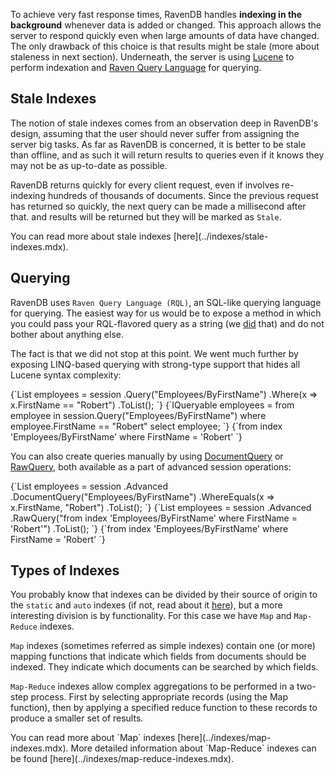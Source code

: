 
To achieve very fast response times, RavenDB handles **indexing in the background** whenever data is added or changed. This approach allows the server to respond quickly even when large amounts of data have changed. The only drawback of this choice is that results might be stale (more about staleness in next section). Underneath, the server is using [Lucene](http://lucene.apache.org/) to perform indexation and [Raven Query Language](../client-api/session/querying/what-is-rql.mdx) for querying.

## Stale Indexes

The notion of stale indexes comes from an observation deep in RavenDB's design, assuming that the user should never suffer from assigning the server big tasks. As far as RavenDB is concerned, it is better to be stale than offline, and as such it will return results to queries even if it knows they may not be as up-to-date as possible.

RavenDB returns quickly for every client request, even if involves re-indexing hundreds of thousands of documents. Since the previous request has returned so quickly, the next query can be made a millisecond after that. and results will be returned but they will be marked as `Stale`.

<Admonition type="info" title="">
You can read more about stale indexes [here](../indexes/stale-indexes.mdx).
</Admonition>

## Querying

RavenDB uses `Raven Query Language (RQL)`, an SQL-like querying language for querying. The easiest way for us would be to expose a method in which you could pass your RQL-flavored query as a string (we [did](../client-api/session/querying/how-to-query.mdx#sessionadvancedrawquery) that) and do not bother about anything else.

The fact is that we did not stop at this point. We went much further by exposing LINQ-based querying with strong-type support that hides all Lucene syntax complexity:

<Tabs groupId='languageSyntax'>
<TabItem value="Method-syntax" label="Method-syntax">
<CodeBlock language="csharp">
{`List<Employee> employees = session
    .Query<Employee>("Employees/ByFirstName")
    .Where(x => x.FirstName == "Robert")
    .ToList();
`}
</CodeBlock>
</TabItem>
<TabItem value="Query-syntax" label="Query-syntax">
<CodeBlock language="csharp">
{`IQueryable<Employee> employees =
    from employee in session.Query<Employee>("Employees/ByFirstName")
    where employee.FirstName == "Robert"
    select employee;
`}
</CodeBlock>
</TabItem>
<TabItem value="RQL" label="RQL">
<CodeBlock language="sql">
{`from index 'Employees/ByFirstName'
where FirstName = 'Robert'
`}
</CodeBlock>
</TabItem>
</Tabs>

You can also create queries manually by using  [DocumentQuery](../client-api/session/querying/document-query/what-is-document-query.mdx) or [RawQuery](../client-api/session/querying/how-to-query.mdx#sessionadvancedrawquery), both available as a part of advanced session operations:

<Tabs groupId='languageSyntax'>
<TabItem value="DocumentQuery" label="DocumentQuery">
<CodeBlock language="csharp">
{`List<Employee> employees = session
    .Advanced
    .DocumentQuery<Employee>("Employees/ByFirstName")
    .WhereEquals(x => x.FirstName, "Robert")
    .ToList();
`}
</CodeBlock>
</TabItem>
<TabItem value="RawQuery" label="RawQuery">
<CodeBlock language="csharp">
{`List<Employee> employees = session
    .Advanced
    .RawQuery<Employee>("from index 'Employees/ByFirstName' where FirstName = 'Robert'")
    .ToList();
`}
</CodeBlock>
</TabItem>
<TabItem value="RQL" label="RQL">
<CodeBlock language="sql">
{`from index 'Employees/ByFirstName'
where FirstName = 'Robert'
`}
</CodeBlock>
</TabItem>
</Tabs>

## Types of Indexes

You probably know that indexes can be divided by their source of origin to the `static` and `auto` indexes (if not, read about it [here](../indexes/creating-and-deploying.mdx)), but a more interesting division is by functionality. For this case we have `Map` and `Map-Reduce` indexes.

`Map` indexes (sometimes referred as simple indexes) contain one (or more) mapping functions that indicate which fields from documents should be indexed. They indicate which documents can be searched by which fields.

`Map-Reduce` indexes allow complex aggregations to be performed in a two-step process. First by selecting appropriate records (using the Map function), then by applying a specified reduce function to these records to produce a smaller set of results.

<Admonition type="info" title="Map Indexes" id="map-indexes" href="#map-indexes">
You can read more about `Map` indexes [here](../indexes/map-indexes.mdx).
</Admonition>

<Admonition type="info" title="Map-Reduce Indexes" id="map-reduce-indexes" href="#map-reduce-indexes">
More detailed information about `Map-Reduce` indexes can be found [here](../indexes/map-reduce-indexes.mdx).
</Admonition>


